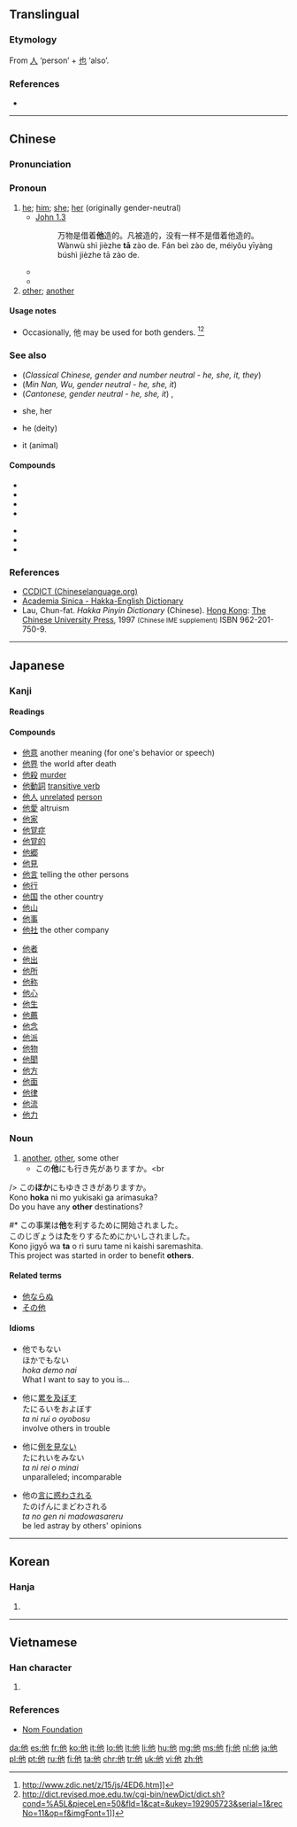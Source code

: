 {{zh-forms}}
{{also|她|祂|牠}}
==Translingual==
{{stroke order|stroke=5}}
{{stroke order|type=animate}}

===Etymology===
From [[人]] ‘person’ + [[也]] ‘also’.

===References===
* {{Han ref|kx=0092.090|dkj=00370|dj=0195.120|hdz=10115.060|uh=4ED6|ud=20182|bh=A54C|bd=42316}}

----

==Chinese==
{{zh-forms}}

===Pronunciation===
{{zh-pron
|m=tā
|ma=zh-tā.ogg
|c=taa1
|h=pfs=thâ
|mn=tha/thaⁿ
|w=1ta
|mc=y
|oc=y
|cat=pron
}}

===Pronoun===
{{zh-pronoun}}

# [[he]]; [[him]]; [[she]]; [[her]] (originally gender-neutral)
#* [http://wordproject.org/multi/bi_en_cn_py.htm John 1.3]
#*: 万物是借着'''他'''造的。凡被造的，没有一样不是借着他造的。
#*: Wànwù shì jièzhe '''tā''' zào de. Fán beì zào de, méiyǒu yīyàng búshì jièzhe tā zào de.
#* {{zh-usex|'''他''' 去 了。|'''He''' went away.|inline=yes|link=yes}}
#* {{zh-usex|我 認識{shi} '''他'''。|I know '''him'''.|inline=yes|link=yes}}
# [[other]]; [[another]]
#: {{zh-usex|別 無 他 求|have no other request (formal)|inline=yes|link=yes}}

====Usage notes====
* Occasionally, 他 may be used for both genders. <ref>http://www.zdic.net/z/15/js/4ED6.htm]]</ref><ref>http://dict.revised.moe.edu.tw/cgi-bin/newDict/dict.sh?cond=%A5L&pieceLen=50&fld=1&cat=&ukey=192905723&serial=1&recNo=11&op=f&imgFont=1]]</ref>

===See also===
{{cmn-personal pronouns}}
* (''Classical Chinese, gender and number neutral - he, she, it, they'') {{zh-l|其}}
* (''Min Nan, Wu, gender neutral - he, she, it'') {{zh-l|伊}}
* (''Cantonese, gender neutral - he, she, it'') {{zh-l|佢}}, {{zh-l|渠}}
* {{zh-l|她}} she, her
* {{zh-l|祂}} he (deity)
* {{zh-l|牠}} it (animal)

====Compounds====
{{top2}}
* {{zh-l|他媽的/他妈的}}
* {{zh-l|他們/他们}}
* {{zh-l|他人}}
* {{zh-l|他日}}
{{mid2}}
* {{zh-l|他殺/他杀}}
* {{zh-l|他鄉/他乡}}
* {{zh-l|吉他}}
{{bottom}}

===References===
<references/>
*[http://www.chineselanguage.org/dictionaries/?mode=view&module=chardict&query=%E4%BB%96 CCDICT (Chineselanguage.org)]
*[http://minhakka.ling.sinica.edu.tw/bkg/hakyin/search.php?DETAIL=1&LIMIT=id=41301&dbname=su_tian_1&graph=2 Academia Sinica - Hakka-English Dictionary]
*Lau, Chun-fat. ''Hakka Pinyin Dictionary'' (Chinese). [[Hong Kong]]: [[w:Chinese University of Hong Kong|The Chinese University Press]], 1997 <small>(Chinese IME supplement)</small> ISBN 962-201-750-9.

{{zh-cat|Beginning}}

----

==Japanese==

===Kanji===
{{ja-kanji|grade=3|rs=人03}}

====Readings====
{{ja-readings
|on=[[た]] ([[ta]])
|kun=[[ほか]] ([[hoka]])
}}

====Compounds====
{{der-top|Compounds}}
* [[他意]] another meaning (for one's behavior or speech)
* [[他界]] the world after death
* [[他殺]] [[murder]]
* [[他動詞]] [[transitive verb]]
* [[他人]] [[unrelated]] [[person]]
* [[他愛]] altruism
* [[他家]]
* [[他覚症]]
* [[他覚的]]
* [[他郷]]
* [[他見]]
* [[他言]] telling the other persons
* [[他行]]
* [[他国]] the other country
* [[他山]]
* [[他事]]
* [[他社]] the other company
{{der-mid}}
* [[他者]]
* [[他出]]
* [[他所]]
* [[他称]]
* [[他心]]
* [[他生]]
* [[他薦]]
* [[他念]]
* [[他派]]
* [[他物]]
* [[他聞]]
* [[他方]]
* [[他面]]
* [[他律]]
* [[他流]]
* [[他力]]
{{der-bottom}}

===Noun===
{{ja-noun|ほか}}

{{ja-noun|た}}

# [[another]], [[other]], some other
#* この'''他'''にも行き先がありますか。<br
/> この'''ほか'''にもゆきさきがありますか。<br
/> Kono '''hoka''' ni mo yukisaki ga arimasuka?<br
/> Do you have any '''other''' destinations?
#* この事業は'''他'''を利するために開始されました。<br
/> このじぎょうは'''た'''をりするためにかいしされました。<br
/> Kono jigyō wa '''ta''' o ri suru tame ni kaishi saremashita.<br
/> This project was started in order to benefit '''others'''.

====Related terms====
* [[他ならぬ]]
* [[その他]]

====Idioms====
* 他でもない<br>ほかでもない<br>''hoka demo nai''<br>What I want to say to you is...

* 他に[[累]]を[[及ぼす]]<br>たにるいをおよぼす<br>''ta ni rui o oyobosu''<br>involve others in trouble

* 他に[[例]]を[[見る|見ない]]<br>たにれいをみない<br>''ta ni rei o minai''<br>unparalleled; incomparable

* 他の[[言]]に[[惑う|惑わされる]]<br>たのげんにまどわされる<br>''ta no gen ni madowasareru''<br>be led astray by others' opinions

----

==Korean==

===Hanja===
{{ko-hanja|hangeul=[[타]]|rv=ta|mr=t'a}}

# {{defn|lang=ko|sort=人03}}

----

==Vietnamese==

===Han character===
{{vi-hantu|[[tha]], [[thà]], [[thè]], [[thơ]]|rs=人03}}

# {{defn|lang=vi|sort=人03}}

===References===
*[http://nomfoundation.org/common/nom_details.php?codepoint=4ed6 Nom Foundation]

[[da:他]]
[[es:他]]
[[fr:他]]
[[ko:他]]
[[it:他]]
[[lo:他]]
[[lt:他]]
[[li:他]]
[[hu:他]]
[[mg:他]]
[[ms:他]]
[[fj:他]]
[[nl:他]]
[[ja:他]]
[[pl:他]]
[[pt:他]]
[[ru:他]]
[[fi:他]]
[[ta:他]]
[[chr:他]]
[[tr:他]]
[[uk:他]]
[[vi:他]]
[[zh:他]]